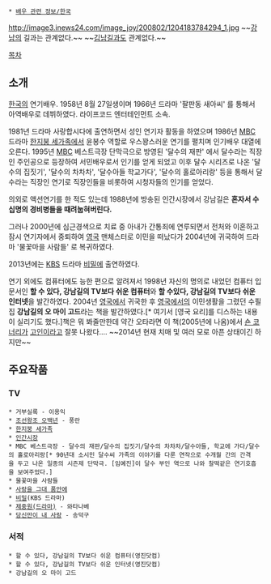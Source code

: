  * [[배우 관련 정보/한국]]
http://image3.inews24.com/image_joy/200802/1204183784294_1.jpg
~~[[강남]]의 길과는 관계없다.~~ 
~~[[김남길]]과도 관계없다.~~

[[목차]]
== 소개 ==
[[한국]]의 연기배우. 1958년 8월 27일생이며 1966년 드라마 '팔판동 새아씨' 를 통해서 아역배우로 데뷔하였다. 라이프코드 엔터테인먼트 소속. 

1981년 드라마 사랑합시다에 출연하면서 성인 연기자 활동을 하였으며 1986년 [[문화방송|MBC]] 드라마 [[한지붕 세가족]]에서 윤봉수 역할로 우스꽝스러운 연기를 펼치며 인기배우 대열에 오른다. 1995년 [[문화방송|MBC]] 베스트극장 단막극으로 방영된 '달수의 재판' 에서 달수라는 직장인 주인공으로 등장하여 서민배우로서 인기를 얻게 되었고 이후 달수 시리즈로 나온 '달수의 집짓기', '달수의 차차차', '달수아들 학교가다', '달수의 홀로아리랑' 등을 통해서 달수라는 직장인 연기로 직장인들을 비롯하여 시청자들의 인기를 얻었다. 

의외로 액션연기를 한 적도 있는데 1988년에 방송된 인간시장에서 강남길은 '''혼자서 수십명의 경비병들을 때려눕혀버린다.'''

그러나 2000년에 심근경색으로 치료 중 아내가 간통죄에 연루되면서 전처와 이혼하고 잠시 연기자에서 중퇴하여 [[영국]] 맨체스터로 이민을 떠났다가 2004년에 귀국하여 드라마 '물꽃마을 사람들' 로 복귀하였다. 

2013년에는 [[한국방송공사|KBS]] 드라마 [[비밀(KBS)|비밀]]에 출연하였다. 

연기 외에도 컴퓨터에도 능한 편으로 알려져서 1998년 자신의 명의로 내었던 컴퓨터 입문서인 '''할 수 있다, 강남길의 TV보다 쉬운 컴퓨터'''와 '''할 수있다, 강남길의 TV보다 쉬운 인터넷'''을 발간하였다.  2004년 [[영국]]에서 귀국한 후 [[영국]]에서의 이민생활을 그렸던 수필집 '''강남길의 오 마이 고드'''라는 책을 발간하였다.[* 여기서 [영국 요리]를 디스하는 내용이 실리기도 했다.]책은 뭐 봐줄만한데 약간 오타라면 이 책(2005년에 나옴)에서 [[숀 코너리]]가 [[고인]]이라고 잘못 나왔다.... ~~2014년 현재 치매 및 여러 모로 아픈 상태이긴 하지만~~

== 주요작품 == 
=== TV ===
 * 거부실록 - 이용익 
 * [[조선왕조 오백년]] - 풍란 
 * [[한지붕 세가족]] 
 * [[인간시장]]
 * MBC 베스트극장 - 달수의 재판/달수의 집짓기/달수의 차차차/달수아들, 학교에 가다/달수의 홀로아리랑[* 90년대 소시민 달수씨 가족의 이야기를 다룬 연작으로 수개월 간의 간격을 두고 나온 일종의 시즌제 단막극. [임예진]이 달수 부인 역으로 나와 찰떡같은 연기호흡을 보여주었다.]
 * 물꽃마을 사람들 
 * [[사랑을 그대 품안에]]
 * [[비밀(KBS)|비밀]](KBS 드라마) 
 * [[제중원(드라마)]] - 와타나베
 * [[당신만이 내 사랑]] - 송덕구

=== 서적 === 
 * 할 수 있다, 강남길의 TV보다 쉬운 컴퓨터(영진닷컴) 
 * 할 수 있다, 강남길의 TV보다 쉬운 인터넷(영진닷컴) 
 * 강남길의 오 마이 고드
